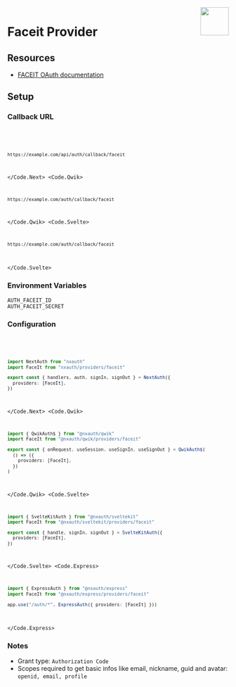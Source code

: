 
<img align="right" src="/img/providers/faceit.svg" height="64" width="64" />

# Faceit Provider

## Resources

- [FACEIT OAuth documentation](https://cdn.faceit.com/third_party/docs/FACEIT_Connect_3.0.pdf)

## Setup

### Callback URL

<Code>
  <Code.Next>

```bash
https://example.com/api/auth/callback/faceit
```

  </Code.Next>
  <Code.Qwik>

```bash
https://example.com/auth/callback/faceit
```

  </Code.Qwik>
  <Code.Svelte>

```bash
https://example.com/auth/callback/faceit
```

  </Code.Svelte>
</Code>

### Environment Variables

```
AUTH_FACEIT_ID
AUTH_FACEIT_SECRET
```

### Configuration

<Code>
  <Code.Next>

```ts filename="/auth.ts"
import NextAuth from "nxauth"
import FaceIt from "nxauth/providers/faceit"

export const { handlers, auth, signIn, signOut } = NextAuth({
  providers: [FaceIt],
})
```

  </Code.Next>
  <Code.Qwik>
  
```ts filename="/src/routes/plugin@nxauth.ts"
import { QwikAuth$ } from "@nxauth/qwik"
import FaceIt from "@nxauth/qwik/providers/faceit"

export const { onRequest, useSession, useSignIn, useSignOut } = QwikAuth$(
  () => ({
    providers: [FaceIt],
  })
)
```

  </Code.Qwik>
  <Code.Svelte>

```ts filename="/src/auth.ts"
import { SvelteKitAuth } from "@nxauth/sveltekit"
import FaceIt from "@nxauth/sveltekit/providers/faceit"

export const { handle, signIn, signOut } = SvelteKitAuth({
  providers: [FaceIt],
})
```

  </Code.Svelte>
  <Code.Express>

```ts filename="/src/app.ts"
import { ExpressAuth } from "@nxauth/express"
import FaceIt from "@nxauth/express/providers/faceit"

app.use("/auth/*", ExpressAuth({ providers: [FaceIt] }))
```

  </Code.Express>
</Code>

### Notes

- Grant type: `Authorization Code`
- Scopes required to get basic infos like email, nickname, guid and avatar: `openid, email, profile`
